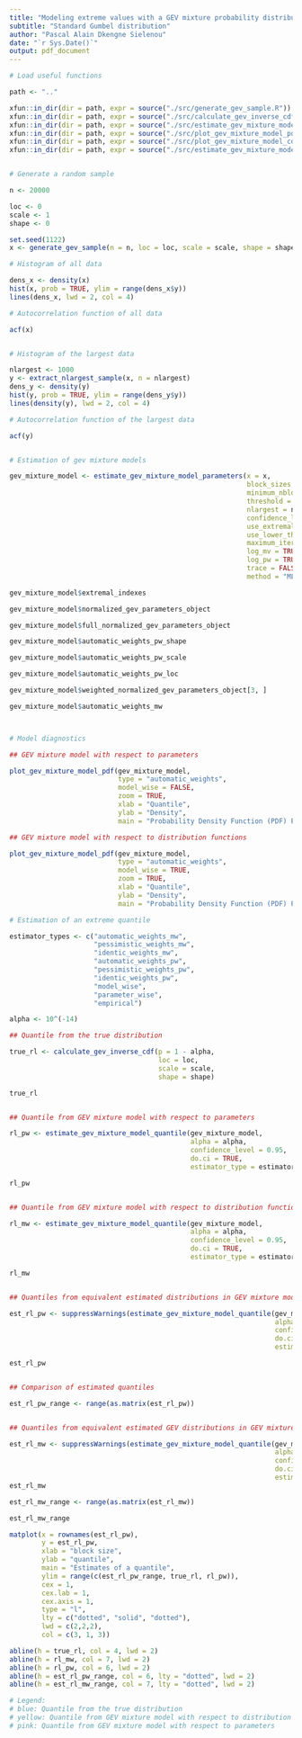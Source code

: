 ```yaml
---
title: "Modeling extreme values with a GEV mixture probability distributions"
subtitle: "Standard Gumbel distribution"
author: "Pascal Alain Dkengne Sielenou"
date: "`r Sys.Date()`"
output: pdf_document
---
```



```r
# Load useful functions
```



```r
path <- ".."
```



```r
xfun::in_dir(dir = path, expr = source("./src/generate_gev_sample.R"))
xfun::in_dir(dir = path, expr = source("./src/calculate_gev_inverse_cdf.R"))
xfun::in_dir(dir = path, expr = source("./src/estimate_gev_mixture_model_parameters.R"))
xfun::in_dir(dir = path, expr = source("./src/plot_gev_mixture_model_pdf.R"))
xfun::in_dir(dir = path, expr = source("./src/plot_gev_mixture_model_cdf.R"))
xfun::in_dir(dir = path, expr = source("./src/estimate_gev_mixture_model_quantile.R"))


# Generate a random sample
```



```r
n <- 20000
```



```r
loc <- 0
scale <- 1
shape <- 0

set.seed(1122)
x <- generate_gev_sample(n = n, loc = loc, scale = scale, shape = shape)

# Histogram of all data
```
```r
dens_x <- density(x)
hist(x, prob = TRUE, ylim = range(dens_x$y))
lines(dens_x, lwd = 2, col = 4)

# Autocorrelation function of all data
```
```r
acf(x)


# Histogram of the largest data
```



```r
nlargest <- 1000
y <- extract_nlargest_sample(x, n = nlargest)
dens_y <- density(y)
hist(y, prob = TRUE, ylim = range(dens_y$y))
lines(density(y), lwd = 2, col = 4)

# Autocorrelation function of the largest data
```
```r
acf(y)


# Estimation of gev mixture models
```



```r
gev_mixture_model <- estimate_gev_mixture_model_parameters(x = x, 
                                                           block_sizes = 5:20,
                                                           minimum_nblocks = 50,
                                                           threshold = NULL,
                                                           nlargest = nlargest,
                                                           confidence_level = 0.95,
                                                           use_extremal_index = TRUE,
                                                           use_lower_threshold = FALSE,
                                                           maximum_iterations = 1500,
                                                           log_mv = TRUE,
                                                           log_pw = TRUE,
                                                           trace = FALSE,
                                                           method = "MLE")
```



```r
gev_mixture_model$extremal_indexes
```



```r
gev_mixture_model$normalized_gev_parameters_object
```



```r
gev_mixture_model$full_normalized_gev_parameters_object
```



```r
gev_mixture_model$automatic_weights_pw_shape
```



```r
gev_mixture_model$automatic_weights_pw_scale
```



```r
gev_mixture_model$automatic_weights_pw_loc
```



```r
gev_mixture_model$weighted_normalized_gev_parameters_object[3, ]
```



```r
gev_mixture_model$automatic_weights_mw



# Model diagnostics

## GEV mixture model with respect to parameters
```
```r
plot_gev_mixture_model_pdf(gev_mixture_model,
                           type = "automatic_weights",
                           model_wise = FALSE,
                           zoom = TRUE,
                           xlab = "Quantile",
                           ylab = "Density",
                           main = "Probability Density Function (PDF) Plot")

## GEV mixture model with respect to distribution functions
```
```r
plot_gev_mixture_model_pdf(gev_mixture_model,
                           type = "automatic_weights",
                           model_wise = TRUE,
                           zoom = TRUE,
                           xlab = "Quantile",
                           ylab = "Density",
                           main = "Probability Density Function (PDF) Plot")

# Estimation of an extreme quantile
```



```r
estimator_types <- c("automatic_weights_mw", 
                     "pessimistic_weights_mw", 
                     "identic_weights_mw", 
                     "automatic_weights_pw",
                     "pessimistic_weights_pw", 
                     "identic_weights_pw", 
                     "model_wise",
                     "parameter_wise",
                     "empirical")
```



```r
alpha <- 10^(-14)

## Quantile from the true distribution
```



```r
true_rl <- calculate_gev_inverse_cdf(p = 1 - alpha, 
                                     loc = loc, 
                                     scale = scale, 
                                     shape = shape)

true_rl


## Quantile from GEV mixture model with respect to parameters
```



```r
rl_pw <- estimate_gev_mixture_model_quantile(gev_mixture_model,
                                             alpha = alpha,
                                             confidence_level = 0.95,
                                             do.ci = TRUE,
                                             estimator_type = estimator_types[4])

rl_pw


## Quantile from GEV mixture model with respect to distribution functions
```



```r
rl_mw <- estimate_gev_mixture_model_quantile(gev_mixture_model,
                                             alpha = alpha,
                                             confidence_level = 0.95,
                                             do.ci = TRUE,
                                             estimator_type = estimator_types[1])

rl_mw


## Quantiles from equivalent estimated distributions in GEV mixture model with respect to parameters
```



```r
est_rl_pw <- suppressWarnings(estimate_gev_mixture_model_quantile(gev_mixture_model,
                                                                  alpha = alpha,
                                                                  confidence_level = 0.95,
                                                                  do.ci = TRUE,
                                                                  estimator_type = estimator_types[8]))

est_rl_pw


## Comparison of estimated quantiles
```



```r
est_rl_pw_range <- range(as.matrix(est_rl_pw))


## Quantiles from equivalent estimated GEV distributions in GEV mixture model respect to distribution functions
```



```r
est_rl_mw <- suppressWarnings(estimate_gev_mixture_model_quantile(gev_mixture_model,
                                                                  alpha = alpha,
                                                                  confidence_level = 0.95,
                                                                  do.ci = TRUE,
                                                                  estimator_type = estimator_types[7]))
est_rl_mw

est_rl_mw_range <- range(as.matrix(est_rl_mw))

est_rl_mw_range

```
```r
matplot(x = rownames(est_rl_pw), 
        y = est_rl_pw, 
        xlab = "block size",
        ylab = "quantile",
        main = "Estimates of a quantile",
        ylim = range(c(est_rl_pw_range, true_rl, rl_pw)),
        cex = 1,
        cex.lab = 1,
        cex.axis = 1,
        type = "l", 
        lty = c("dotted", "solid", "dotted"), 
        lwd = c(2,2,2), 
        col = c(3, 1, 3))

abline(h = true_rl, col = 4, lwd = 2)
abline(h = rl_mw, col = 7, lwd = 2)
abline(h = rl_pw, col = 6, lwd = 2)
abline(h = est_rl_pw_range, col = 6, lty = "dotted", lwd = 2)
abline(h = est_rl_mw_range, col = 7, lty = "dotted", lwd = 2)

# Legend:
# blue: Quantile from the true distribution
# yellow: Quantile from GEV mixture model with respect to distribution functions
# pink: Quantile from GEV mixture model with respect to parameters
```

